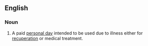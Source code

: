 ==English==

===Noun===
{{en-noun|sg=[[sick]] [[day]]}}

#A paid [[personal day]] intended to be used due to illness either for [[recuperation]] or medical treatment.